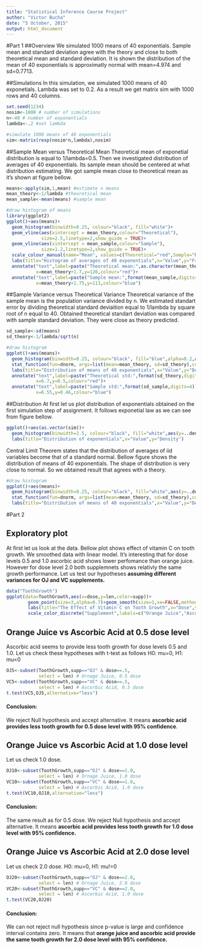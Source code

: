 ```yaml
---
title: "Statistical Inference Course Project"
author: "Victor Bucha"
date: "5 October, 2015"
output: html_document
---
```

#Part 1
##Overview
We simulated 1000 means of 40 exponentials. Sample mean and standard deviation agree with the theory and close to both theoretical mean and standard deviation. It is shown the distribution of the mean of 40 exponentials is approximatly normal with mean=4.974 and sd=0.7713.

##Simulations
In this simulation, we simulated 1000 means of 40 exponetials. Lambda was set to 0.2. As a result we get matrix sim with 1000 rows and 40 columns.
```R
set.seed(1234)
nosim<-1000 # number of simulations
n<-40 # number of exponentials
lambda<-.2 #set lambda

#simulate 1000 means of 40 exponentials
sim<-matrix(rexp(nosim*n,lambda),nosim)
```

##Sample Mean versus Theoretical Mean
Theoretical mean of exponetial distribution is equal to 1/lambda=0.5. Then we investigated distribution of averages of 40 exponentials. Its sample mean should be centered at what distribution estimating. We got sample mean close to theoretical mean as it's shown at figure bellow.
```R
means<-apply(sim,1,mean) #estimate n means
mean_theory<-1/lambda #theoretical mean 
mean_sample<-mean(means) #sample mean 

#draw histogram of means
library(ggplot2)
ggplot()+aes(means)+
  geom_histogram(binwidth=0.25, colour="black", fill="white")+
  geom_vline(aes(xintercept = mean_theory,colour="Theoretical"),
             size=2.5,linetype=2,show_guide = TRUE)+
  geom_vline(aes(xintercept = mean_sample,colour="Sample"),
             size=1.2,linetype=2,show_guide = TRUE)+
  scale_colour_manual(name="Mean", values=c(Theoretical="red",Sample="blue"))+
  labs(title="Histogram of averages of 40 exponentials",x="Value",y="Frequency")+
  annotate("text",label=paste("Theoretical mean:",as.character(mean_theory)),
           x=mean_theory+1.7,y=120,colour="red")+
  annotate("text",label=paste("Sample mean:",format(mean_sample,digits=4)),
           x=mean_theory+1.75,y=113,colour="blue")
```

##Sample Variance versus Theoretical Variance
Theoretical variance of the sample mean is the population variance divided by n. We estimated standart error by dividing  theoretical standard deviaition equal to 1/lambda by square root of n equal to 40. Obtained theoretical standart deviation was compared with sample standard deviation. They were close as theory predicted.

```R
sd_sample<-sd(means)
sd_theory<-1/lambda/sqrt(n)

#draw histogram
ggplot()+aes(means)+
  geom_histogram(binwidth=0.25, colour="black", fill="blue",alpha=0.2,aes(y=..density..))+
  stat_function(fun=dnorm, args=list(mean=mean_theory, sd=sd_theory),color="red",size=1.5)+
  labs(title="Distribution of means of 40 exponentials",x="Value",y="Density")+
  annotate("text",label=paste("Theoretical std:",format(sd_theory,digits=4)),
           x=6.7,y=0.5,colour="red")+
  annotate("text",label=paste("Sample std:",format(sd_sample,digits=4)),
           x=6.55,y=0.46,colour="blue")
```

##Distribution
At first let us plot distribution of exponentials obtained on the first simulation step of assignment. It follows exponetial law as we can see from figure bellow.

```R
ggplot()+aes(as.vector(sim))+
  geom_histogram(binwidth=2.5, colour="black", fill="white",aes(y=..density..))+
  labs(title="Distribution of exponentials",x="Value",y="Density")
```

Central Limit Theorem states that the distribution of averages of iid variables become that of a standard normal. Bellow figure shows the distribution of means of 40 exponentials. The shape of distribution is very close to normal. So we obtained result that agrees with a theory.
```R
#draw histogram
ggplot()+aes(means)+
  geom_histogram(binwidth=0.25, colour="black", fill="white",aes(y=..density..))+
  stat_function(fun=dnorm, args=list(mean=mean_theory, sd=sd_theory),color="red",size=1.5)+
  labs(title="Distribution of means of 40 exponentials",x="Value",y="Density")
```

#Part 2

## Exploratory plot 
At first let us look at the data. Bellow plot shows effect of vitamin C on tooth growth. We smoothed data with linear model. It's interesting that for dose levels 0.5 and 1.0 ascorbic acid shows lower perfomance than orange juice. However for dose level 2.0 both supplemnets shows relativly the same growth performance. Let us test our hypotheses **assuming different variances for OJ and VC supplements.**
   
```R
data("ToothGrowth")
ggplot(data=ToothGrowth,aes(x=dose,y=len,color=supp))+
        geom_point(size=3,alpha=0.7)+geom_smooth(size=1,se=FALSE,method=lm)+
        labs(title="The Effect of Vitamin C on Tooth Growth",x="Dose",y="Length")+
        scale_color_discrete("Supplement",labels=c("Orange Juice","Ascorbic Acid"))
```


## Orange Juice vs Ascorbic Acid at 0.5 dose level
Ascorbic acid seems to provide less tooth growth for dose levels 0.5 and 1.0. Let us check these hypotheses with t-test as follows H0: mu=0, H1: mu<0

```R
OJ5<-subset(ToothGrowth,supp=="OJ" & dose==.5,
            select = len) # Ornage Juice, 0.5 dose
VC5<-subset(ToothGrowth,supp=="VC" & dose==.5,
            select = len) # Ascorbic Acid, 0.5 dose
t.test(VC5,OJ5,alternative="less") 
```

#### Conclusion:
We reject Null hypothesis and accept alternative. It means **ascorbic acid provides less tooth growth for 0.5 dose level  with 95% confidence**.

## Orange Juice vs Ascorbic Acid at 1.0 dose level
Let us check 1.0 dose.
```R
OJ10<-subset(ToothGrowth,supp=="OJ" & dose==1.0,
            select = len) # Ornage Juice, 1.0 dose
VC10<-subset(ToothGrowth,supp=="VC" & dose==1.0,
            select = len) # Ascorbic Acid, 1.0 dose
t.test(VC10,OJ10,alternative="less") 
```

#### Conclusion:
The same result as for 0.5 dose. We reject Null hypothesis and accept alternative. It means **ascorbic acid provides less tooth growth for  1.0 dose level with 95% confidence.**

## Orange Juice vs Ascorbic Acid at 2.0 dose level
Let us check 2.0 dose. H0: mu=0, H1: mu!=0

```R
OJ20<-subset(ToothGrowth,supp=="OJ" & dose==2.0,
            select = len) # Ornage Juice, 2.0 dose
VC20<-subset(ToothGrowth,supp=="VC" & dose==2.0,
            select = len) # Ascorbic Acid, 1.0 dose
t.test(VC20,OJ20) 
```

#### Conclusion:
We can not reject null hypothesis since p-value is large and confidence interval contains zero. It means that **orange juice and ascorbic acid provide the same tooth growth for 2.0 dose level with 95% confidence.**
